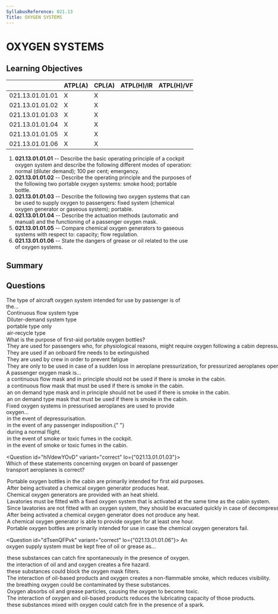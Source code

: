 ```yaml
---
SyllabusReference: 021.13
Title: OXYGEN SYSTEMS
---
```


# OXYGEN SYSTEMS

## Learning Objectives

|  | ATPL(A) | CPL(A) | ATPL(H)/IR | ATPL(H)/VFR | CPL(H) | IR | CBIR(A) |
| --- | --- | --- | --- | --- | --- | --- | --- |
| 021.13.01.01.01 | X | X |  |  |  |  |  |
| 021.13.01.01.02 | X | X |  |  |  |  |  |
| 021.13.01.01.03 | X | X |  |  |  |  |  |
| 021.13.01.01.04 | X | X |  |  |  |  |  |
| 021.13.01.01.05 | X | X |  |  |  |  |  |
| 021.13.01.01.06 | X | X |  |  |  |  |  |

1. **021.13.01.01.01** -- Describe the basic operating principle of a cockpit oxygen system and describe the following different modes of operation: normal (diluter demand); 100 per cent; emergency.
2. **021.13.01.01.02** -- Describe the operating principle and the purposes of the following two portable oxygen systems: smoke hood; portable bottle.
3. **021.13.01.01.03** -- Describe the following two oxygen systems that can be used to supply oxygen to passengers: fixed system (chemical oxygen generator or gaseous system); portable.
4. **021.13.01.01.04** -- Describe the actuation methods (automatic and manual) and the functioning of a passenger oxygen mask.
5. **021.13.01.01.05** -- Compare chemical oxygen generators to gaseous systems with respect to: capacity; flow regulation.
6. **021.13.01.01.06** -- State the dangers of grease or oil related to the use of oxygen systems.

## Summary

## Questions

<Question id="xfI7xEks8j" variant="definition" lo="021.13.01.01.04">
  <Text variant="oneCorrect">
    The type of aircraft oxygen system intended for use by <Subject /> passenger
    is of the...
  </Text>
  <Option id="xfI7xEks8j-1" subject="passengers">
    Continuous flow system type
  </Option>
  <Option id="xfI7xEks8j-2" subject="flight crew">
    Diluter-demand system type
  </Option>
  <Option id="xfI7xEks8j-3">portable type only</Option>
  <Option id="xfI7xEks8j-4">air-recycle type</Option>
</Question>

<Question id="tJ0IhCYlry" variant="correct" lo="021.13.01.01.03">
  <Text variant="oneCorrect">
    What is the purpose of first-aid portable oxygen bottles?
  </Text>
  <Option id="tJ0IhCYlry-1" correct>
    They are used for passengers who, for physiological reasons, might require
    oxygen following a cabin depressurization.
  </Option>
  <Option id="tJ0IhCYlry-2">
    They are used if an onboard fire needs to be extinguished
  </Option>
  <Option id="tJ0IhCYlry-3">
    They are used by crew in order to prevent fatigue
  </Option>
  <Option id="tJ0IhCYlry-4">
    They are only to be used in case of a sudden loss in aeroplane
    pressurization, for pressurized aeroplanes operated at pressure altitudes of
    10000 ft and above
  </Option>
</Question>

<Question id="rZiMIpzK8H" variant="correct" lo="021.13.01.01.03">
  <Text variant="oneCorrect">A passenger oxygen mask is...</Text>
  <Option
    id="rZiMIpzK8H-1"
    correct
    why="a mixture of pure oxygen together with cabin air will be supplied, therefore it should not be used if there is smoke on the cabin."
  >
    a continuous flow mask and in principle should not be used if there is smoke
    in the cabin.
  </Option>
  <Option id="rZiMIpzK8H-2">
    a continuous flow mask that must be used if there is smoke in the cabin.
  </Option>
  <Option id="rZiMIpzK8H-3">
    an on demand type mask and in principle should not be used if there is smoke
    in the cabin.
  </Option>
  <Option id="rZiMIpzK8H-4">
    an on demand type mask that must be used if there is smoke in the cabin.
  </Option>
</Question>

<Question id="gGIF3THCXF" variant="correct" lo="021.13.01.01.03">
  <Text variant="multipleCorrect" select={6}>
    Fixed oxygen systems in pressurised aeroplanes are used to provide oxygen...
  </Text>
  <Option id="gGIF3THCXF-1" correct>
    in the event of depressurisation.
  </Option>
  <Option id="gGIF3THCXF-2">
    in the event of any passenger indisposition.{" "}
  </Option>
  <Option id="gGIF3THCXF-3">during a normal flight.</Option>
  <Option
    id="gGIF3THCXF-4"
    correct
    why="the cockpit oxygen system does not mix with cabin air, therefore it is suitable for use in case of smoke."
  >
    in the event of smoke or toxic fumes in the cockpit.
  </Option>
  <Option
    id="gGIF3THCXF-5"
    why="fixed oxygen systems in the cabin mix pure oxygen with cabin air, and are therefore inadequate in case of cabin smoke."
  >
    in the event of smoke or toxic fumes in the cabin.
  </Option>
</Question>

<Question id="hlVdewYOvD" variant="correct" lo={"021.13.01.01.03"}>
  <Text variant="oneCorrect">
    Which of these statements concerning oxygen on board of passenger transport
    aeroplanes is correct?
  </Text>
  <Option id="hlVdewYOvD-1" correct>
    Portable oxygen bottles in the cabin are primarily intended for first aid
    purposes.
  </Option>
  <Option id="hlVdewYOvD-2" correct>
    After being activated a chemical oxygen generator produces heat.
  </Option>
  <Option id="hlVdewYOvD-3" correct>
    Chemical oxygen generators are provided with an heat shield.
  </Option>
  <Option id="hlVdewYOvD-4" correct>
    Lavatories must be fitted with a fixed oxygen system that is activated at
    the same time as the cabin system.
  </Option>
  <Option
    id="hlVdewYOvD-5"
    why="lavatories must be equipped with an oxygen system as any other cabin location"
  >
    Since lavatories are not fitted with an oxygen system, they should be
    evacuated quickly in case of decompression.
  </Option>
  <Option id="hlVdewYOvD-6" why="chemical generators heat up when activated">
    After being activated a chemical oxygen generator does not produce any heat.
  </Option>
  <Option
    id="hlVdewYOvD-7"
    why="chemical generators typically have a lifespan of less than 15 mins as they are intended to supply oxygen only during enough time to allow the aircraft to descend below 10.000ft"
  >
    A chemical oxygen generator is able to provide oxygen for at least one hour.
  </Option>
  <Option id="hlVdewYOvD-8" why="their primary use is for first aid purposes.">
    Portable oxygen bottles are primarily intended for use in case the chemical
    oxygen generators fail.
  </Option>
</Question>

<Question id="dTsenQFPvk" variant="correct" lo={"021.13.01.01.06"}>
  <Text variant="oneCorrect">
    An oxygen supply system must be kept free of oil or grease as...
  </Text>
  <Option
    id="dTsenQFPvk-1"
    correct
    why="Spontaneous in this case means 'without the need of a spark'"
  >
    these substances can catch fire spontaneously in the presence of oxygen.
  </Option>
  <Option id="dTsenQFPvk-2" correct>
    the interaction of oil and and oxygen creates a fire hazard.
  </Option>
  <Option id="dTsenQFPvk-3">
    these substances could block the oxygen mask filters.
  </Option>
  <Option id="dTsenQFPvk-4">
    The interaction of oil-based products and oxygen creates a non-flammable
    smoke, which reduces visibility.
  </Option>
  <Option id="dTsenQFPvk-5">
    the breathing oxygen could be contaminated by these substances.
  </Option>
  <Option id="dTsenQFPvk-6">
    Oxygen absorbs oil and grease particles, causing the oxygen to become toxic.
  </Option>
  <Option
    id="dTsenQFPvk-7"
    why="Although correct, maintaining good oil lubrication properties is not even close to a priority in an oxygen system."
  >
    The interaction of oxygen and oil-based products reduces the lubricating
    capacity of those products.
  </Option>
  <Option
    id="dTsenQFPvk-8"
    why="no spark is necessary. 100% oxygen is usually enough to ignite most combustible mixtures"
  >
    these substances mixed with oxygen could catch fire in the presence of a
    spark.
  </Option>
</Question>
